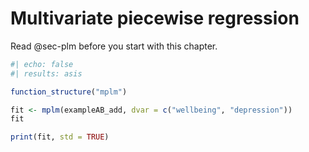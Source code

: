 # Multivariate piecewise regression {#sec-mplm}

<!--# to be written -->

::: callout-note
Read @sec-plm before you start with this chapter.
:::

```r
#| echo: false
#| results: asis

function_structure("mplm")
```

```r
fit <- mplm(exampleAB_add, dvar = c("wellbeing", "depression"))
fit
```

```r
print(fit, std = TRUE)
```
